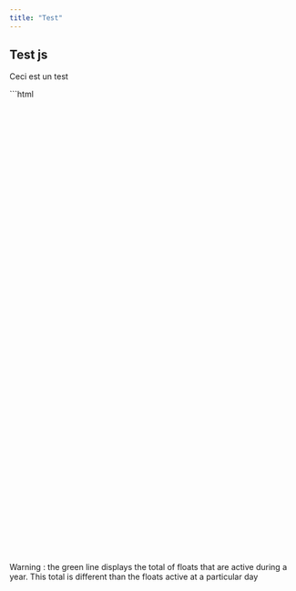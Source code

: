 ```yaml
---
title: "Test"
---
```


## Test js
Ceci est un test

```html
<html>
	<head>
		<meta charset="utf-8" />
		<link rel="stylesheet" type="text/css" href="/assets/css/styles.css" />
		<script src="https://ajax.googleapis.com/ajax/libs/jquery/1.8.2/jquery.min.js"></script>
		<script src="https://code.highcharts.com/highcharts.js"></script>
		<script src="https://code.highcharts.com/modules/exporting.js"></script>
		<script type="text/javascript" src="/local/path/to/firebug-lite.js"></script>
		<script src="/assets/js/statisticGdac.js"></script>
		<title>Active floats statistics</title>
	</head>
	<body>
		<div id="active_pie_graph" style="width:100%; height:400px;"></div>
		<div id="Histogram" style="width:100%; height:400px;"></div>
		<p class="warning" >Warning : the green line displays the total of floats that are active during a year. This total is different than the floats active at a particular day</p>
		<div id="Histogram_percent" style="width:100%; height:400px;"></div>
	</body>
</html>